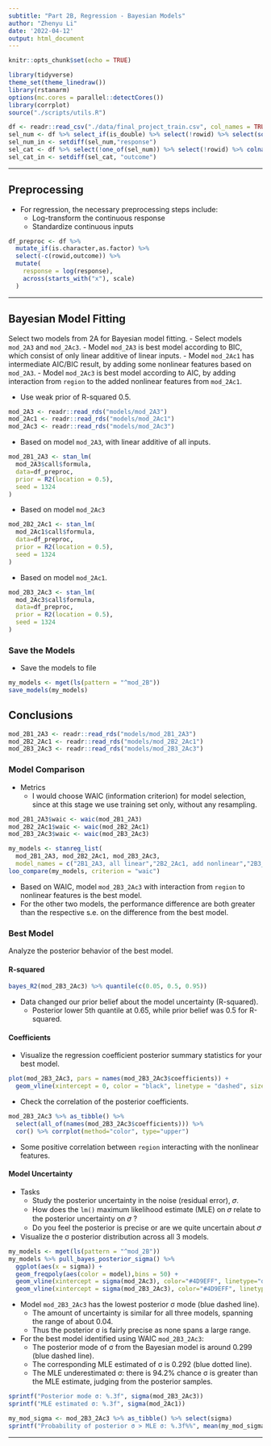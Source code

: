 ```yaml
---
subtitle: "Part 2B, Regression - Bayesian Models"
author: "Zhenyu Li"
date: '2022-04-12'
output: html_document
---
```


```r
knitr::opts_chunk$set(echo = TRUE)
```

```r
library(tidyverse)
theme_set(theme_linedraw())
library(rstanarm)
options(mc.cores = parallel::detectCores())
library(corrplot)
source("./scripts/utils.R")
```

```r
df <- readr::read_csv("./data/final_project_train.csv", col_names = TRUE)
sel_num <- df %>% select_if(is_double) %>% select(!rowid) %>% select(sort(names(.))) %>% colnames()
sel_num_in <- setdiff(sel_num,"response")
sel_cat <- df %>% select(!one_of(sel_num)) %>% select(!rowid) %>% colnames()
sel_cat_in <- setdiff(sel_cat, "outcome")
```

----

## Preprocessing

- For regression, the necessary preprocessing steps include:
  - Log-transform the continuous response
  - Standardize continuous inputs

```r
df_preproc <- df %>% 
  mutate_if(is.character,as.factor) %>% 
  select(-c(rowid,outcome)) %>% 
  mutate(
    response = log(response),
    across(starts_with("x"), scale)
  )
```

----

## Bayesian Model Fitting

Select two models from 2A for Bayesian model fitting. 
- Select models `mod_2A3` and `mod_2Ac3`. 
  - Model `mod_2A3` is best model according to BIC, which consist of only linear additive of linear inputs. 
  - Model `mod_2Ac1` has intermediate AIC/BIC result, by adding some nonlinear features based on `mod_2A3`. 
  - Model `mod_2Ac3` is best model according to AIC, by adding interaction from `region` to the added nonlinear features from `mod_2Ac1`. 

- Use weak prior of R-squared 0.5. 

```r
mod_2A3 <- readr::read_rds("models/mod_2A3")
mod_2Ac1 <- readr::read_rds("models/mod_2Ac1")
mod_2Ac3 <- readr::read_rds("models/mod_2Ac3")
```


- Based on model `mod_2A3`, with linear additive of all inputs.

```r
mod_2B1_2A3 <- stan_lm(
  mod_2A3$call$formula,
  data=df_preproc,
  prior = R2(location = 0.5),
  seed = 1324
)
```


- Based on model `mod_2Ac3`

```r
mod_2B2_2Ac1 <- stan_lm(
  mod_2Ac1$call$formula,
  data=df_preproc, 
  prior = R2(location = 0.5),
  seed = 1324
)
```


- Based on model `mod_2Ac1`. 

```r
mod_2B3_2Ac3 <- stan_lm(
  mod_2Ac3$call$formula,
  data=df_preproc, 
  prior = R2(location = 0.5),
  seed = 1324
)
```

### Save the Models

- Save the models to file

```r
my_models <- mget(ls(pattern = "^mod_2B"))
save_models(my_models)
```

## Conclusions

```r
mod_2B1_2A3 <- readr::read_rds("models/mod_2B1_2A3")
mod_2B2_2Ac1 <- readr::read_rds("models/mod_2B2_2Ac1")
mod_2B3_2Ac3 <- readr::read_rds("models/mod_2B3_2Ac3")
```

### Model Comparison

- Metrics  
  - I would choose WAIC (information criterion) for model selection, since at this stage we use training set only, without any resampling.  

```r
mod_2B1_2A3$waic <- waic(mod_2B1_2A3)
mod_2B2_2Ac1$waic <- waic(mod_2B2_2Ac1)
mod_2B3_2Ac3$waic <- waic(mod_2B3_2Ac3)
```

```r
my_models <- stanreg_list(
  mod_2B1_2A3, mod_2B2_2Ac1, mod_2B3_2Ac3,
  model_names = c("2B1_2A3, all linear","2B2_2Ac1, add nonlinear","2B3_2Ac3, region: non-linear"))
loo_compare(my_models, criterion = "waic")
```

- Based on WAIC, model `mod_2B3_2Ac3` with interaction from `region` to nonlinear features is the best model.
- For the other two models, the performance difference are both greater than the respective s.e. on the difference from the best model. 


### Best Model

Analyze the posterior behavior of the best model. 

#### R-squared

```r
bayes_R2(mod_2B3_2Ac3) %>% quantile(c(0.05, 0.5, 0.95))
```

- Data changed our prior belief about the model uncertainty (R-squared).  
  - Posterior lower 5th quantile at 0.65, while prior belief was 0.5 for R-squared.  

#### Coefficients

- Visualize the regression coefficient posterior summary statistics for your best model.

```r
plot(mod_2B3_2Ac3, pars = names(mod_2B3_2Ac3$coefficients)) +
  geom_vline(xintercept = 0, color = "black", linetype = "dashed", size = 0.5)
```

- Check the correlation of the posterior coefficients.  

```r
mod_2B3_2Ac3 %>% as_tibble() %>% 
  select(all_of(names(mod_2B3_2Ac3$coefficients))) %>% 
  cor() %>% corrplot(method="color", type="upper")
```

- Some positive correlation between `region` interacting with the nonlinear features. 

#### Model Uncertainty

- Tasks  
  - Study the posterior uncertainty in the noise (residual error), 𝜎.
  - How does the `lm()` maximum likelihood estimate (MLE) on 𝜎 relate to the posterior uncertainty on 𝜎 ?
  - Do you feel the posterior is precise or are we quite uncertain about 𝜎

- Visualize the σ posterior distribution across all 3 models. 

```r
my_models <- mget(ls(pattern = "^mod_2B"))
my_models %>% pull_bayes_posterior_sigma() %>% 
  ggplot(aes(x = sigma)) +
  geom_freqpoly(aes(color = model),bins = 50) +
  geom_vline(xintercept = sigma(mod_2Ac3), color="#4D9EFF", linetype="dotted", size=0.5) +
  geom_vline(xintercept = sigma(mod_2B3_2Ac3), color="#4D9EFF", linetype="dashed", size=0.5)
```

- Model `mod_2B3_2Ac3` has the lowest posterior σ mode (blue dashed line). 
  - The amount of uncertainty is similar for all three models, spanning the range of about 0.04. 
  - Thus the posterior σ is fairly precise as none spans a large range. 

- For the best model identified using WAIC `mod_2B3_2Ac3`:
  - The posterior mode of σ from the Bayesian model is around 0.299 (blue dashed line).
  - The corresponding MLE estimated of σ is 0.292 (blue dotted line).
  - The MLE underestimated σ: there is 94.2% chance σ is greater than the MLE estimate, judging from the posterior samples. 

```r
sprintf("Posterior mode σ: %.3f", sigma(mod_2B3_2Ac3))
sprintf("MLE estimated σ: %.3f", sigma(mod_2Ac1))

my_mod_sigma <- mod_2B3_2Ac3 %>% as_tibble() %>% select(sigma)
sprintf("Probability of posterior σ > MLE σ: %.3f%%", mean(my_mod_sigma >= sigma(mod_2Ac3))*100)
```

----

